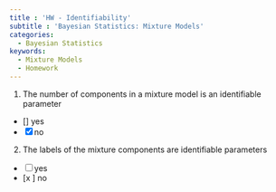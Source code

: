 ```yaml
---
title : 'HW - Identifiability'
subtitle : 'Bayesian Statistics: Mixture Models'
categories:
  - Bayesian Statistics
keywords:
  - Mixture Models
  - Homework
---
```



1. The number of components in a mixture model is an identifiable parameter

- [] yes
- [x] no


2. The labels of the mixture components are identifiable parameters

- [ ] yes
- [x ] no
